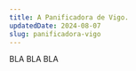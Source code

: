 ---
title: A Panificadora de Vigo.
updatedDate: 2024-08-07
slug: panificadora-vigo
---

BLA BLA BLA
